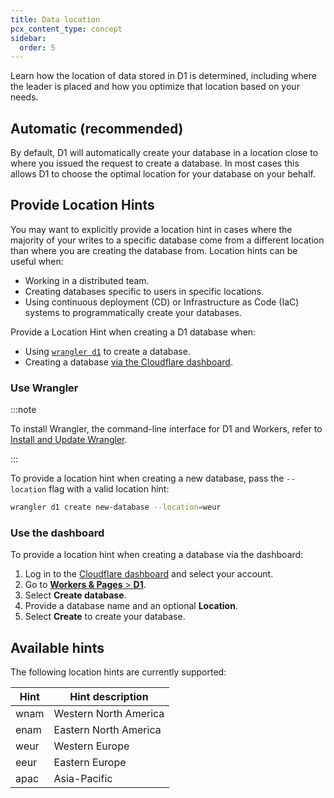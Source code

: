 ```yaml
---
title: Data location
pcx_content_type: concept
sidebar:
  order: 5
---
```


Learn how the location of data stored in D1 is determined, including where the leader is placed and how you optimize that location based on your needs.

## Automatic (recommended)

By default, D1 will automatically create your database in a location close to where you issued the request to create a database. In most cases this allows D1 to choose the optimal location for your database on your behalf.

## Provide Location Hints

You may want to explicitly provide a location hint in cases where the majority of your writes to a specific database come from a different location than where you are creating the database from. Location hints can be useful when:

- Working in a distributed team.
- Creating databases specific to users in specific locations.
- Using continuous deployment (CD) or Infrastructure as Code (IaC) systems to programmatically create your databases.

Provide a Location Hint when creating a D1 database when:

- Using [`wrangler d1`](/workers//wrangler/commands/#d1) to create a database.
- Creating a database [via the Cloudflare dashboard](https://dash.cloudflare.com/?to=/:account/workers/d1).

### Use Wrangler

:::note

To install Wrangler, the command-line interface for D1 and Workers, refer to [Install and Update Wrangler](/workers/wrangler/install-and-update/).

:::

To provide a location hint when creating a new database, pass the `--location` flag with a valid location hint:

```sh
wrangler d1 create new-database --location=weur
```

### Use the dashboard

To provide a location hint when creating a database via the dashboard:

1. Log in to the [Cloudflare dashboard](https://dash.cloudflare.com) and select your account.
2. Go to [**Workers & Pages** > **D1**](https://dash.cloudflare.com/?to=/:account/workers/d1).
3. Select **Create database**.
4. Provide a database name and an optional **Location**.
5. Select **Create** to create your database.

## Available hints

The following location hints are currently supported:

| Hint | Hint description      |
| ---- | --------------------- |
| wnam | Western North America |
| enam | Eastern North America |
| weur | Western Europe        |
| eeur | Eastern Europe        |
| apac | Asia-Pacific          |
